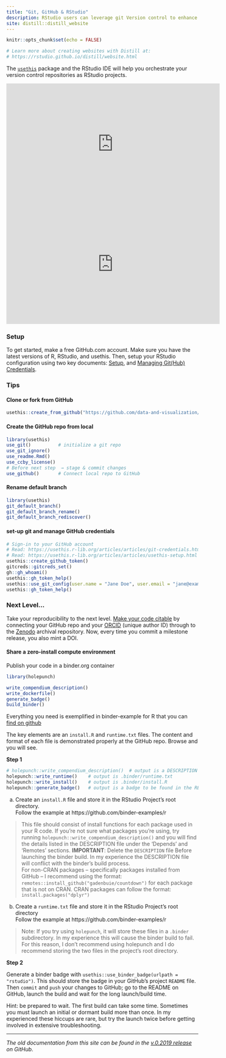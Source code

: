 ```yaml
---
title: "Git, GitHub & RStudio"
description: RStudio users can leverage git Version control to enhance reproducibility.
site: distill::distill_website
---
```


```r
knitr::opts_chunk$set(echo = FALSE)

# Learn more about creating websites with Distill at:
# https://rstudio.github.io/distill/website.html

```

The [`usethis`](https://usethis.r-lib.org/) package and the RStudio IDE will help you orchestrate your version control repositories as RStudio projects.  

<iframe width="560" height="315" src="https://www.youtube.com/embed/r5_v5f6128M" frameborder="0" allow="accelerometer; autoplay; clipboard-write; encrypted-media; gyroscope; picture-in-picture" allowfullscreen></iframe>

<!-- <iframe width="560" height="315" src="https://warpwire.duke.edu/w/t0oFAA/" frameborder="0" scrolling="0" allow="autoplay; encrypted-media; fullscreen;  picture-in-picture;" allowfullscreen></iframe> -->

<!-- <iframe width="560" height="315" src="https://www.youtube.com/embed/Cn-72tbRNFc" title="YouTube video player" frameborder="0" allow="accelerometer; autoplay; clipboard-write; encrypted-media; gyroscope; picture-in-picture" allowfullscreen></iframe> -->

<iframe width="560" height="315" src="https://www.youtube.com/embed/VjDM-XsoHUQ" title="YouTube video player" frameborder="0" allow="accelerometer; autoplay; clipboard-write; encrypted-media; gyroscope; picture-in-picture" allowfullscreen></iframe>


### Setup

To get started, make a free GitHub.com account.  Make sure you have the latest versions of R, RStudio, and usethis.  Then, setup your RStudio configuration using two key documents:  [Setup](https://usethis.r-lib.org/articles/articles/usethis-setup.html), and [Managing Git(Hub) Credentials](https://usethis.r-lib.org/articles/articles/git-credentials.html).

### Tips

#### Clone or fork from GitHub

```r
usethis::create_from_github("https://github.com/data-and-visualization/git-tutorial")
```

#### Create the GitHub repo from local

```r
library(usethis)
use_git()          # initialize a git repo
use_git_ignore()
use_readme.Rmd()
use_ccby_license()
# Before next step  → stage & commit changes
use_github()       # Connect local repo to GitHub
```

#### Rename default branch

```r
library(usethis)
git_default_branch()
git_default_branch_rename()
git_default_branch_rediscover()
```

#### set-up git and manage GitHub credentials

```r
# Sign-in to your GitHub account
# Read: https://usethis.r-lib.org/articles/articles/git-credentials.html
# Read: https://usethis.r-lib.org/articles/articles/usethis-setup.html
usethis::create_github_token()
gitcreds::gitcreds_set()
gh::gh_whoami()
usethis::gh_token_help()
usethis::use_git_config(user.name = "Jane Doe", user.email = "jane@example.com")
usethis::gh_token_help()
```

### Next Level...

Take your reproducibility to the next level.  [Make your code citable](https://guides.github.com/activities/citable-code/) by connecting your GitHub repo and your [ORCID](https://orcid.org/register) (unique author ID) through to the [Zenodo](https://zenodo.org/) archival repository.  Now, every time you commit a milestone release, you also mint a DOI.  

#### Share a zero-install compute environment

<!-- Containerize your repository with binder.org using the [`holepunch` package](https://karthik.github.io/holepunch/) -->

Publish your code in a binder.org container

<!-- Use the [`holepunch` package](https://karthik.github.io/holepunch/) -->

```r
library(holepunch)

write_compendium_description()
write_dockerfile()
generate_badge()
build_binder()

```

<!-- #### Bespoke_Publish your code in a binder  -->

<!-- I recently found my QuickPublish approach _didn't quite work_.  So I RTFMed the binder.org docs and it seemed to imply a preference for NOT using a `.binder/Dockerfile`.  Therefore, here is an approach that is slightly less automated but more bulletproof. -->

Everything you need is exemplified in binder-example for R that you can [find on github](https://github.com/binder-examples/r)

The key elements are an `install.R` and `runtime.txt` files.  The content and format of each file is demonstrated properly at the GitHub repo.  Browse and you will see.

**Step 1**

```r
# holepunch::write_compendium_description()  # output is a DESCRIPTION file in the project root
holepunch::write_runtime()    # output is .binder/runtime.txt
holepunch::write_install()    # output is .binder/install.R
holepunch::generate_badge()   # output is a badge to be found in the README file(s)
```

a. Create an `install.R` file and store it in the RStudio Project's root directory.<br> 
Follow the example at https://github.com/binder-examples/r <br>

> This file should consist of install functions for each package used in your R code.  If you're not sure what packages you're using, try running `holepunch::write_compendium_description()` and you will find the details listed in the DESCRIPTION file under the 'Depends' and 'Remotes' sections. **IMPORTANT**:  Delete the `DESCRIPTION` file Before launching the binder build.  In my experience the DESCRIPTION file will conflict with the binder's build process. <br>
For non-CRAN packages -- specifically packages installed from GitHub -- I recommend using the format: `remotes::install_github("gadenbuie/countdown")` for each package that is not on CRAN.  CRAN packages can follow the format: `install.packages("dplyr")`

b. Create a `runtime.txt` file and store it in the RStudio Project's root directory<br>
Follow the example at https://github.com/binder-examples/r <br>

> Note:  If you try using `holepunch`, it will store these files in a `.binder` subdirectory.  In my experience this will cause the binder build to fail.  For this reason, I don't recommend using holepunch and I do recommend storing the two files in the project's root directory.

**Step 2**

Generate a binder badge with `usethis::use_binder_badge(urlpath = "rstudio")`.  This should store the badge in your GitHub's project `README` file.  Then `commit` and `push` your changes to GitHub; go to the README on GitHub, launch the build and wait for the long launch/build time.

Hint:  be prepared to wait.  The first build can take some time.  Sometimes you must launch an initial or dormant build more than once.  In my experienced these hiccups are rare, but try the launch twice before getting involved in extensive troubleshooting.

<!-- a. Edit the `.binder/install.R` file using the following [model](https://github.com/binder-examples/r/blob/master/install.R). -->
<!-- b. Edit the `binder/install.R` file based on this [model](https://github.com/binder-examples/r/blob/master/runtime.txt) or the [documentation](https://github.com/jupyterhub/repo2docker/pull/772#issue-313426641) -->
<!-- b. Edit the `DESCRIPTION` file using this basic [model](https://github.com/libjohn/workshop_twitter_analysis/blob/main/DESCRIPTION). **Modify all the fields**.  You may want to base the `Depends` and `Remotes` sections on your `.binder/install.R` file -->

---

_The old documentation from this site can be found in the [v.0.2019 release](https://github.com/data-and-visualization/git-tutorial/releases/tag/v0.9.2019) on GitHub_. 
